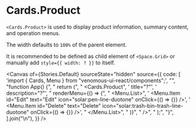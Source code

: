 
<Meta of={Stories} />

# Cards.Product

`<Cards.Product>` is used to display product information, summary content, and operation menus.

The width defaults to `100%` of the parent element.

It is recommended to be defined as child element of `<Space.Grid>` or manually add `style={{ width: ? }}` to itself.

<Canvas
  of={Stories.Default}
  sourceState="hidden"
  source={{
    code: [
      'import { Cards, Menu } from "venomous-ui-react/components";',
      "",
      "function App() {",
      "  return (",
      "    <Cards.Product",
      '      title="?"',
      '      description="?"',
      "      renderMenu={() => (",
      "        <Menu.List>",
      '          <Menu.Item id="Edit" text="Edit" icon="solar:pen-line-duotone" onClick={() => {}} />',
      '          <Menu.Item id="Delete" text="Delete" icon="solar:trash-bin-trash-line-duotone" onClick={() => {}} />',
      "        </Menu.List>",
      "      )}",
      "    />",
      "  );",
      "}",
    ].join("\n"),
  }}
/>

<Controls />
